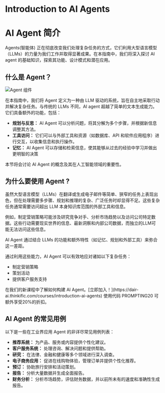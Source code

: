 # Introduction to AI Agents

# AI Agent 简介


Agents(智能体) 正在彻底改变我们处理复杂任务的方式，它们利用大型语言模型（LLMs）的力量为我们工作并取得显著成果。在本指南中，我们将深入探讨 AI agent 的基础知识，探索其功能、设计模式和潜在应用。

## 什么是 Agent？

![Agent 组件](../../img/agents/agent-components.png)

在本指南中，我们将 Agent 定义为一种由 LLM 驱动的系统，旨在自主地采取行动并解决复杂任务。与传统的 LLMs 不同，AI agent 超越了简单的文本生成能力。它们具备额外的功能，包括：

* **规划与反思：** AI Agent 可以分析问题，将其分解为多个步骤，并根据新信息调整其方法。
* **工具访问：** 它们可以与外部工具和资源（如数据库、API 和软件应用程序）进行交互，以收集信息和执行操作。
* **记忆：** AI Agent 可以存储和检索信息，使其能够从过去的经验中学习并做出更明智的决策

本节将会讨论 AI Agent 的概念及其在人工智能领域的重要性。

## 为什么要使用 Agent ?

虽然大型语言模型（LLMs）在翻译或生成电子邮件等简单、狭窄的任务上表现出色，但在处理需要多步骤、规划和推理的复杂、广泛任务时却显得不足。这些复杂任务通常需要访问超出 LLM 本身知识库范围的外部工具和信息。

例如，制定营销策略可能涉及研究竞争对手、分析市场趋势以及访问公司特定数据。这些行动需要现实世界的信息、最新洞察和内部公司数据，而独立的LLM可能无法访问这些信息。

AI Agent 通过结合 LLMs 的功能和额外特性（如记忆、规划和外部工具）来弥合这一差距。

通过利用这些能力，AI Agent 可以有效地应对诸如以下复杂任务：

*   制定营销策略
*   策划活动
*   提供客户服务支持

<Callout type= "info" emoji="🎓">
在我们的新课程中了解如何构建 AI Agent。[立即加入！](https://dair-ai.thinkific.com/courses/introduction-ai-agents)
使用代码 PROMPTING20 可额外享受20%的折扣。
</Callout>

## AI Agent 的常见用例

以下是一些在工业界应用 Agent 的非详尽常见用例列表：

*   **推荐系统：** 为产品、服务或内容提供个性化建议。
*   **客户服务系统：** 处理咨询、解决问题和提供帮助。
*   **研究：** 在法律、金融和健康等多个领域进行深入调查。
*   **电子商务应用：** 促进在线购物体验，管理订单并提供个性化推荐。
*   **预订：** 协助旅行安排和活动策划。
*   **报告：** 分析大量数据并生成全面报告。
*   **财务分析：** 分析市场趋势，评估财务数据，并以前所未有的速度和准确性生成报告。